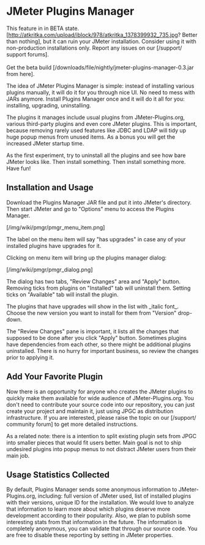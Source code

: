 = JMeter Plugins Manager =

<div class="alert alert-warning">
This feature in in BETA state. [http://atkritka.com/upload/iblock/978/atkritka_1378399932_735.jpg? Better than nothing], but it can ruin your JMeter installation.
Consider using it with non-production installations only.
Report any issues on our [/support/ support forums].<br/><br/>Get the beta build [/downloads/file/nightly/jmeter-plugins-manager-0.3.jar from here].
</div>

The idea of JMeter Plugins Manager is simple: instead of installing various plugins manually, it will do it for you through nice UI.
No need to mess with JARs anymore. Install Plugins Manager once and it will do it all for you: installing, upgrading, uninstalling.

The plugins it manages include usual plugins from JMeter-Plugins.org, various third-party plugins and even core JMeter plugins.
This is important, because removing rarely used features like JDBC and LDAP will tidy up huge popup menus from unused items. As a bonus you will get the increased JMeter startup time.

As the first experiment, try to uninstall all the plugins and see how bare JMeter looks like. Then install something. Then install something more. Have fun!

== Installation and Usage ==

Download the Plugins Manager JAR file and put it into JMeter's {{{lib/ext}}} directory. Then start JMeter and go to "Options" menu to access the Plugins Manager.

[/img/wiki/pmgr/pmgr_menu_item.png]

The label on the menu item will say "has upgrades" in case any of your installed plugins have upgrades for it.

Clicking on menu item will bring up the plugins manager dialog:

[/img/wiki/pmgr/pmgr_dialog.png]

The dialog has two tabs, "Review Changes" area and "Apply" button. Removing ticks from plugins on "Installed" tab will uninstall them. Setting ticks on "Available" tab will install the plugin.

The plugins that have upgrades will show in the list with _italic font_. Choose the new version you want to install for them from "Version" drop-down.

The "Review Changes" pane is important, it lists all the changes that supposed to be done after you click "Apply" button.
Sometimes plugins have dependencies from each other, so there might be additional plugins uninstalled. There is no hurry for important business, so review the changes prior to applying it.


== Add Your Favorite Plugin ==

Now there is an opportunity for anyone who creates the JMeter plugins to quickly make them available for wide audience of JMeter-Plugins.org.
You don't need to contribute your source code into our repository, you can just create your project and maintain it, just using JPGC as distribution infrastructure.
If you are interested, please raise the topic on our [/support/ community forum] to get more detailed instructions.

As a related note: there is a intention to split existing plugin sets from JPGC into smaller pieces that would fit users better.
Main goal is not to ship undesired plugins into popup menus to not distract JMeter users from their main job.

== Usage Statistics Collected ==

By default, Plugins Manager sends some anonymous information to JMeter-Plugins.org, including: full version of JMeter used, list of installed plugins with their versions, unique ID for the installation.
We would love to analyze that information to learn more about which plugins deserve more development according to their popularity. Also, we plan to publish some interesting stats from that information in the future.
The information is completely anonymous, you can validate that through our source code. You are free to disable these reporting by setting {{{jpgc.repo.sendstats=false}}} in JMeter properties.